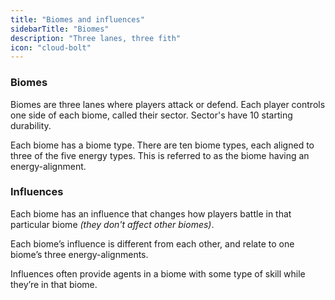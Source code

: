 ```yaml
---
title: "Biomes and influences"
sidebarTitle: "Biomes"
description: "Three lanes, three fith"
icon: "cloud-bolt"
---
```


### Biomes

Biomes are three lanes where players attack or defend.
Each player controls one side of each biome, called their sector.
Sector's have 10 starting durability.

Each biome has a biome type.
There are ten biome types, each aligned to three of the five energy types.
This is referred to as the biome having an energy-alignment.

### Influences

Each biome has an influence that changes how players battle in that particular biome _(they don't affect other biomes)_.

Each biome’s influence is different from each other, and relate to one biome’s three energy-alignments.

Influences often provide agents in a biome with some type of skill while they’re in that biome.
